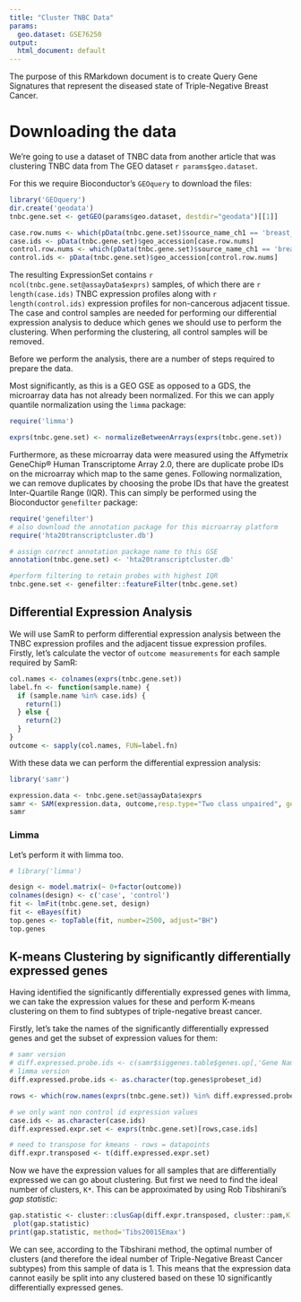 ```yaml
---
title: "Cluster TNBC Data"
params:
  geo.dataset: GSE76250
output:
  html_document: default
---
```


The purpose of this RMarkdown document is to create Query Gene Signatures that represent the diseased
state of Triple-Negative Breast Cancer.


# Downloading the data
We're going to use a dataset of TNBC data from another article that was clustering TNBC data from The GEO dataset `r params$geo.dataset`.

For this we require Bioconductor's `GEOquery` to download the files:

```r
library('GEOquery')
dir.create('geodata')
tnbc.gene.set <- getGEO(params$geo.dataset, destdir="geodata")[[1]]
```

```r
case.row.nums <- which(pData(tnbc.gene.set)$source_name_ch1 == 'breast_TNBC')
case.ids <- pData(tnbc.gene.set)$geo_accession[case.row.nums]
control.row.nums <- which(pData(tnbc.gene.set)$source_name_ch1 == 'breast_normal tissue')
control.ids <- pData(tnbc.gene.set)$geo_accession[control.row.nums]
```

The resulting ExpressionSet contains `r ncol(tnbc.gene.set@assayData$exprs)` samples, of which there are 
`r length(case.ids)` TNBC expression profiles along with `r length(control.ids)` expression profiles for non-cancerous
adjacent tissue. The case and control samples are needed for performing our differential expression analysis to deduce
which genes we should use to perform the clustering. When performing the clustering, all control samples will be 
removed.

Before we perform the analysis, there are a number of steps required to prepare the data.

Most significantly, as this is a GEO GSE as opposed to a GDS, the microarray data has not already been normalized.
For this we can apply quantile normalization using the `limma` package:

```r
require('limma')

exprs(tnbc.gene.set) <- normalizeBetweenArrays(exprs(tnbc.gene.set))
```

Furthermore, as these microarray data were measured using the Affymetrix GeneChip&reg; Human Transcriptome Array 2.0,
there are duplicate probe IDs on the microarray which map to the same genes. Following normalization, we can remove 
duplicates by choosing the probe IDs that have the greatest Inter-Quartile Range (IQR). This can simply be performed 
using the Bioconductor `genefilter` package:

```r
require('genefilter')
# also download the annotation package for this microarray platform
require('hta20transcriptcluster.db')

# assign correct annotation package name to this GSE
annotation(tnbc.gene.set) <- 'hta20transcriptcluster.db'

#perform filtering to retain probes with highest IQR
tnbc.gene.set <- genefilter::featureFilter(tnbc.gene.set)
```


## Differential Expression Analysis

We will use SamR to perform differential expression analysis between the TNBC expression profiles and the 
adjacent tissue expression profiles. Firstly, let's calculate the vector of `outcome measurements` for each sample 
required by SamR:

```r
col.names <- colnames(exprs(tnbc.gene.set))
label.fn <- function(sample.name) {
  if (sample.name %in% case.ids) {
    return(1)
  } else {
    return(2)
  }
}
outcome <- sapply(col.names, FUN=label.fn)
```

With these data we can perform the differential expression analysis:

```r
library('samr')

expression.data <- tnbc.gene.set@assayData$exprs
samr <- SAM(expression.data, outcome,resp.type="Two class unpaired", geneid = row.names(expression.data))
samr
```

### Limma
Let's perform it with limma too.

```r
# library('limma')

design <- model.matrix(~ 0+factor(outcome))
colnames(design) <- c('case', 'control')
fit <- lmFit(tnbc.gene.set, design)
fit <- eBayes(fit)
top.genes <- topTable(fit, number=2500, adjust="BH")
top.genes
```

## K-means Clustering by significantly differentially expressed genes

Having identified the significantly differentially expressed genes with limma, we can take the expression values 
for these and perform K-means clustering on them to find subtypes of triple-negative breast cancer.

Firstly, let's take the names of the significantly differentially expressed genes and get the subset of expression values for them:

```r
# samr version
# diff.expressed.probe.ids <- c(samr$siggenes.table$genes.up[,'Gene Name'], samr$siggenes.table$genes.lo[,'Gene Name'])
# limma version
diff.expressed.probe.ids <- as.character(top.genes$probeset_id)

rows <- which(row.names(exprs(tnbc.gene.set)) %in% diff.expressed.probe.ids)

# we only want non control id expression values
case.ids <- as.character(case.ids)
diff.expressed.expr.set <- exprs(tnbc.gene.set)[rows,case.ids]

# need to transpose for kmeans - rows = datapoints
diff.expr.transposed <- t(diff.expressed.expr.set)
```

Now we have the expression values for all samples that are differentially expressed we can go about clustering. But 
first we need to find the ideal number of clusters, `K*`. This can be approximated by using Rob Tibshirani's *gap statistic*:

<!-- TODO: try using kmeansW from https://cran.r-project.org/web/packages/FactoClass/FactoClass.pdf allows weighting of differential variables -->

```r
gap.statistic <- cluster::clusGap(diff.expr.transposed, cluster::pam,K.max=10, B=500)
 plot(gap.statistic)
print(gap.statistic, method='Tibs2001SEmax')
```

We can see, according to the Tibshirani method, the optimal number of clusters (and therefore the ideal number of 
Triple-Negative Breast Cancer subtypes) from this sample of data is 1. This means that the expression data cannot 
easily be split into any clustered based on these 10 significantly differentially expressed genes.
